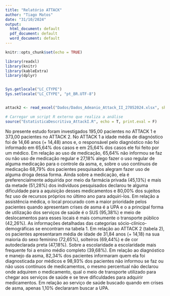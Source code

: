 ```yaml
---
title: "Relatório ATTACK"
author: "Tiago Matos"
date: "31/10/2024"
output:
  html_document: default
  pdf_document: default
  word_document: default
---
```


```r
knitr::opts_chunk$set(echo = TRUE)

library(readxl)
library(knitr)
library(kableExtra)
library(dplyr)


Sys.getlocale("LC_CTYPE")
Sys.setlocale("LC_CTYPE", "pt_BR.UTF-8")


attack2 <- read_excel("Dados/Dados_Adeanio_Attack_II_27052024.xlsx", sheet = "data")


```

```r
# Carregar um script R externo que realiza a análise
source("EstatisticaDescritiva_AttackI.R", echo = T, print.eval = F)
```

No presente estudo foram investigados 195,00 pacientes no ATTACK 1 e 373,00 pacientes no ATTACK 2. No ATTACK 1 a idade média de diagnóstico foi de 14,66 anos (+ 14,48) anos e, o responsável pelo diagnóstico não foi informado em 65,64% dos casos e em 25,64% dos casos ele foi feito por um médico. Em relação ao uso de medicação, 65,64% não informou se faz ou não uso de medicação regular e 27,18% alego fazer o uso regular de alguma medicação para o controle da asma, e, sobre o uso contínuos de medicação 68,79% dos pacientes pesquisados alegram fazer uso de alguma droga dessa forma. Ainda sobre a medicação, ela é preferencialmente adquirida por meio da farmácia privada (45,13%) e mais da metade (51,28%) dos indivíduos pesquisados declarou te alguma dificuldade para a aquisição desses medicamentos e 80,00% dos sujeitos fez uso de recursos próprios no último ano para adquiri-los. Em relação a assistência médica, o local procurado com a maior prioridade pelos pacientes quando apresentam crises de asma é a UPA e o a principal forma de utilização dos serviços de saúde é o SUS (95,38%) e meio de deslocamentos para esses locais é mais comumente o transporte público (42,26%). As informações detalhadas das categorias sócio-clínico-demográficas se encontram na tabela 1.
Em relação ao ATTACK 2 (tabela 2), os pacientes apresentaram média de idade de 31,84 anos (+ 14,18) na sua maioria do sexo feminino (72,65%), solteiros (69,44%) e de cor autodeclarada preta (47,18%). Sobre a escolaridade a escolaridade mais frequente foi a ensino médio completo (39,68%). Em relação ao diagnóstico e manejo da asma, 82,34% dos pacientes informaram quem ela foi diagnosticada por médicos e 98,93% dos pacientes não informou se faz ou não usos contínuos de medicamentos, o mesmo percentual não declarou onde adquirem o medicamento, qual o meio de transporte utilizado para chegar aos serviços de saúde e se teve dificuldades para adquirir medicamentos. Em relação ao serviço de saúde buscado quando em crises de asma, apenas 1,10% declararam buscar a UPA.
















